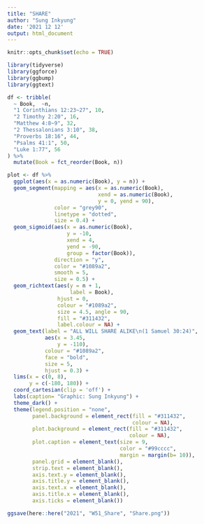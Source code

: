 ```yaml
---
title: "SHARE"
author: "Sung Inkyung"
date: '2021 12 12'
output: html_document
---
```


```r
knitr::opts_chunk$set(echo = TRUE)
```

```r
library(tidyverse)
library(ggforce)
library(ggbump)
library(ggtext)
```


```r
df <- tribble(
  ~ Book,  ~n,
  "1 Corinthians 12:23~27", 10,
  "2 Timothy 2:20", 16,
  "Matthew 4:8~9", 32,
  "2 Thessalonians 3:10", 38,
  "Proverbs 18:16", 44,
  "Psalms 41:1", 50,
  "Luke 1:77", 56
) %>% 
  mutate(Book = fct_reorder(Book, n)) 
```


```r
plot <- df %>% 
  ggplot(aes(x = as.numeric(Book), y = n)) +
  geom_segment(mapping = aes(x = as.numeric(Book), 
                             xend = as.numeric(Book), 
                             y = 0, yend = 90),
               color = "grey90", 
               linetype = "dotted", 
               size = 0.4) +
  geom_sigmoid(aes(x = as.numeric(Book), 
                   y = -10, 
                   xend = 4, 
                   yend = -90, 
                   group = factor(Book)),
               direction = "y", 
               color = "#1089a2", 
               smooth = 5,
               size = 0.5) + 
  geom_richtext(aes(y = n + 1, 
                    label = Book),
                hjust = 0,
                colour = "#1089a2", 
                size = 4.5, angle = 90,
                fill = "#311432", 
                label.colour = NA) +
  geom_text(label = "ALL WILL SHARE ALIKE\n(1 Samuel 30:24)", 
            aes(x = 3.45, 
                y = -110),
            colour = "#1089a2", 
            face = "bold",
            size = 5,
            hjust = 0.3) +
  lims(x = c(0, 8),
       y = c(-180, 180)) +
  coord_cartesian(clip = 'off') +
  labs(caption= "Graphic: Sung Inkyung") +
  theme_dark() +
  theme(legend.position = "none",
        panel.background = element_rect(fill = "#311432", 
                                        colour = NA),
        plot.background = element_rect(fill = "#311432", 
                                       colour = NA),
        plot.caption = element_text(size = 9,
                                    color = "#99cccc",
                                    margin = margin(b= 10)),
        panel.grid = element_blank(),
        strip.text = element_blank(),
        axis.text.y = element_blank(),
        axis.title.y = element_blank(),
        axis.text.x = element_blank(),
        axis.title.x = element_blank(),
        axis.ticks = element_blank())

ggsave(here::here("2021", "W51_Share", "Share.png"))
```